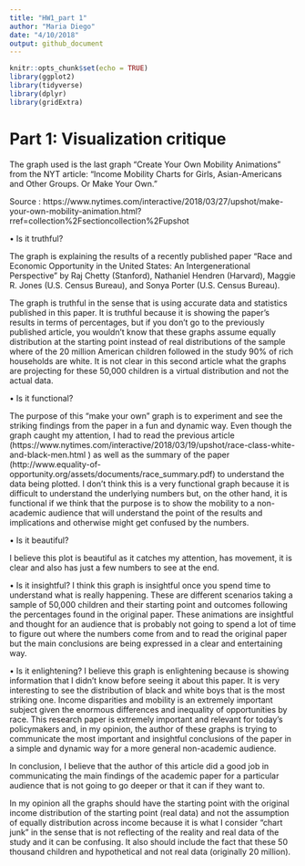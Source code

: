 ```yaml
---
title: "HW1_part 1"
author: "Maria Diego"
date: "4/10/2018"
output: github_document
---
```


```r
knitr::opts_chunk$set(echo = TRUE)
library(ggplot2)
library(tidyverse)
library(dplyr)
library(gridExtra)

```

# Part 1: Visualization critique

The graph used is the last graph "Create Your Own Mobility Animations" from the NYT article: "Income Mobility Charts for Girls, Asian-Americans and Other Groups. Or Make Your Own."

Source : https://www.nytimes.com/interactive/2018/03/27/upshot/make-your-own-mobility-animation.html?rref=collection%2Fsectioncollection%2Fupshot

•	Is it truthful?

The graph is explaining the results of a recently published paper “Race and Economic Opportunity in the United States: An Intergenerational Perspective” by Raj Chetty (Stanford), Nathaniel Hendren (Harvard), Maggie R. Jones (U.S. Census Bureau), and Sonya Porter (U.S. Census Bureau). 

The graph is truthful in the sense that is using accurate data and statistics published in this paper. It is truthful because it is showing the paper’s results in terms of percentages, but if you don’t go to the previously published article, you wouldn’t know that these graphs assume equally distribution at the starting point instead of real distributions of the sample where of the 20 million American children followed in the study 90% of rich households are white. It is not clear in this second article what the graphs are projecting for these 50,000 children is a virtual distribution and not the actual data. 

•	Is it functional?

The purpose of this “make your own” graph is to experiment and see the striking findings from the paper in a fun and dynamic way. Even though the graph caught my attention, I had to read the previous article (https://www.nytimes.com/interactive/2018/03/19/upshot/race-class-white-and-black-men.html )  as well as the summary of the paper (http://www.equality-of-opportunity.org/assets/documents/race_summary.pdf) to understand the data being plotted. I don’t think this is a very functional graph because it is difficult to understand the underlying numbers but, on the other hand, it is functional if we think that the purpose is to show the mobility to a non-academic audience that will understand the point of the results and implications and otherwise might get confused by the numbers. 

•	Is it beautiful?

I believe this plot is beautiful as it catches my attention, has movement, it is clear and also has just a few numbers to see at the end. 

•	Is it insightful?
I think this graph is insightful once you spend time to understand what is really happening. These are different scenarios taking a sample of 50,000 children and their starting point and outcomes following the percentages found in the original paper. These animations are insightful and thought for an audience that is probably not going to spend a lot of time to figure out where the numbers come from and to read the original paper but the main conclusions are being expressed in a clear and entertaining way. 

•	Is it enlightening?
I believe this graph is enlightening because is showing information that I didn’t know before seeing it about this paper. It is very interesting to see the distribution of black and white boys that is the most striking one. Income disparities and mobility is an extremely important subject given the enormous differences and inequality of opportunities by race. This research paper is extremely important and relevant for today’s policymakers and, in my opinion, the author of these graphs is trying to communicate the most important and insightful conclusions of the paper in a simple and dynamic way for a more general non-academic audience. 

In conclusion, I believe that the author of this article did a good job in communicating the main findings of the academic paper for a particular audience that is not going to go deeper or that it can if they want to. 

In my opinion all the graphs should have the starting point with the original income distribution of the starting point (real data) and not the assumption of equally distribution across income because it is what I consider “chart junk” in the sense that is not reflecting of the reality and real data of the study and it can be confusing. It also should include the fact that these 50 thousand children and hypothetical and not real data (originally 20 million).

